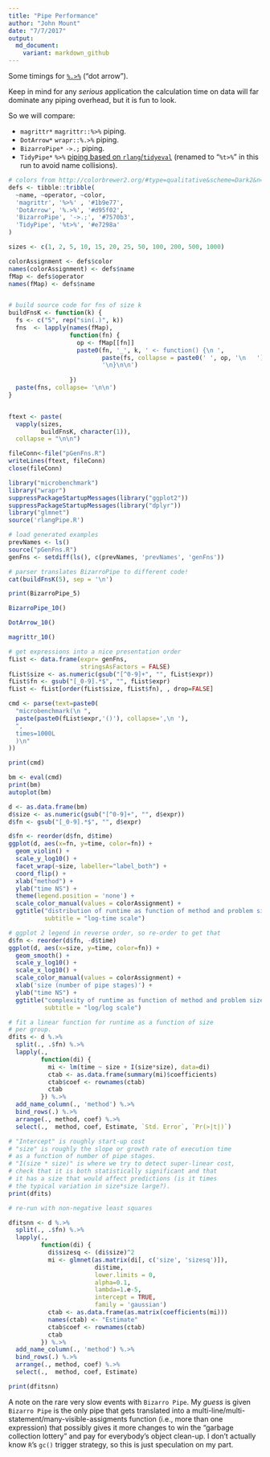 ```yaml
---
title: "Pipe Performance"
author: "John Mount"
date: "7/7/2017"
output:
  md_document:
    variant: markdown_github
---
```


Some timings for [`%.>%`](http://www.win-vector.com/blog/2017/07/in-praise-of-syntactic-sugar/) ("dot arrow").

Keep in mind for any *serious* application the calculation time on data will far dominate any piping overhead, but it is fun to look.

So we will compare:

 * `magrittr*` `magrittr::%>%` piping.
 * `DotArrow*` `wrapr::%.>%` piping.
 * `BizarroPipe*` `->.;` piping.
 * `TidyPipe*` `%>%` [piping based on `rlang`/`tidyeval`](https://gist.github.com/lionel-/10cd649b31f11512e4aea3b7a98fe381) (renamed to "`%t>%`" in this run to avoid name collisions).
 
```r

# colors from http://colorbrewer2.org/#type=qualitative&scheme=Dark2&n=4
defs <- tibble::tribble(
  ~name, ~operator, ~color,
  'magrittr', '%>%' , '#1b9e77',
  'DotArrow', '%.>%', '#d95f02',
  'BizarroPipe', '->.;', '#7570b3',
  'TidyPipe', '%t>%', '#e7298a'
)

sizes <- c(1, 2, 5, 10, 15, 20, 25, 50, 100, 200, 500, 1000)

colorAssignment <- defs$color
names(colorAssignment) <- defs$name
fMap <- defs$operator
names(fMap) <- defs$name


# build source code for fns of size k
buildFnsK <- function(k) {
  fs <- c("5", rep("sin(.)", k))
  fns  <- lapply(names(fMap),
                 function(fn) {
                   op <- fMap[[fn]]
                   paste0(fn, '_', k, ' <- function() {\n ',
                          paste(fs, collapse = paste0(' ', op, '\n   ')),
                          '\n}\n\n')
                   
                 })
  paste(fns, collapse= '\n\n')
}


ftext <- paste(
  vapply(sizes,
         buildFnsK, character(1)),
  collapse = "\n\n")

fileConn<-file("pGenFns.R")
writeLines(ftext, fileConn)
close(fileConn)
```

```r
library("microbenchmark")
library("wrapr")
suppressPackageStartupMessages(library("ggplot2"))
suppressPackageStartupMessages(library("dplyr"))
library("glmnet")
source('rlangPipe.R')

# load generated examples
prevNames <- ls()
source("pGenFns.R")
genFns <- setdiff(ls(), c(prevNames, 'prevNames', 'genFns'))

# parser translates BizarroPipe to different code!
cat(buildFnsK(5), sep = '\n')

print(BizarroPipe_5)

BizarroPipe_10()

DotArrow_10()

magrittr_10()
```

```r
# get expressions into a nice presentation order
fList <- data.frame(expr= genFns, 
                    stringsAsFactors = FALSE)
fList$size <- as.numeric(gsub("[^0-9]+", "", fList$expr))
fList$fn <- gsub("[_0-9].*$", "", fList$expr)
fList <- fList[order(fList$size, fList$fn), , drop=FALSE]

cmd <- parse(text=paste0(
  "microbenchmark(\n ",
  paste(paste0(fList$expr,'()'), collapse=',\n '),
  ", 
  times=1000L
  )\n"
))

print(cmd)

bm <- eval(cmd)
print(bm)
autoplot(bm)
```

```r
d <- as.data.frame(bm)
d$size <- as.numeric(gsub("[^0-9]+", "", d$expr))
d$fn <- gsub("[_0-9].*$", "", d$expr)

d$fn <- reorder(d$fn, d$time)
ggplot(d, aes(x=fn, y=time, color=fn)) + 
  geom_violin() + 
  scale_y_log10() + 
  facet_wrap(~size, labeller="label_both") + 
  coord_flip() + 
  xlab("method") +
  ylab("time NS") +
  theme(legend.position = 'none') +
  scale_color_manual(values = colorAssignment) +
  ggtitle("distribution of runtime as function of method and problem size",
          subtitle = "log-time scale")

# ggplot 2 legend in reverse order, so re-order to get that
d$fn <- reorder(d$fn, -d$time)
ggplot(d, aes(x=size, y=time, color=fn)) +
  geom_smooth() +
  scale_y_log10() +
  scale_x_log10() +
  scale_color_manual(values = colorAssignment) +
  xlab('size (number of pipe stages)') +
  ylab("time NS") +
  ggtitle("complexity of runtime as function of method and problem size",
          subtitle = "log/log scale")
```

```r
# fit a linear function for runtime as a function of size
# per group.
dfits <- d %.>%
  split(., .$fn) %.>%
  lapply(., 
         function(di) { 
           mi <- lm(time ~ size + I(size*size), data=di) 
           ctab <- as.data.frame(summary(mi)$coefficients)
           ctab$coef <- rownames(ctab)
           ctab
         }) %.>%
  add_name_column(., 'method') %.>%
  bind_rows(.) %.>%
  arrange(., method, coef) %.>%
  select(.,  method, coef, Estimate, `Std. Error`, `Pr(>|t|)`)

# "Intercept" is roughly start-up cost 
# "size" is roughly the slope or growth rate of execution time
# as a function of number of pipe stages.
# "I(size * size)" is where we try to detect super-linear cost,
# check that it is both statistically significant and that 
# it has a size that would affect predictions (is it times
# the typical variation in size*size large?).
print(dfits)

# re-run with non-negative least squares

dfitsnn <- d %.>%
  split(., .$fn) %.>%
  lapply(., 
         function(di) { 
           di$sizesq <- (di$size)^2
           mi <- glmnet(as.matrix(di[, c('size', 'sizesq')]), 
                        di$time, 
                        lower.limits = 0, 
                        alpha=0.1, 
                        lambda=1.e-5,
                        intercept = TRUE, 
                        family = 'gaussian')
           ctab <- as.data.frame(as.matrix(coefficients(mi)))
           names(ctab) <- "Estimate"
           ctab$coef <- rownames(ctab)
           ctab
         }) %.>%
  add_name_column(., 'method') %.>%
  bind_rows(.) %.>%
  arrange(., method, coef) %.>%
  select(.,  method, coef, Estimate)

print(dfitsnn)
```

A note on the rare very slow events with `Bizarro Pipe`.  My *guess* is given `Bizarro Pipe` is the only pipe that gets translated into a multi-line/multi-statement/many-visible-assigments function (i.e., more than one expression) that possibly gives it more changes to win the "garbage collection lottery" and pay for everybody's object clean-up.  I don't actually know `R`'s `gc()` trigger strategy, so this is just speculation on my part.



